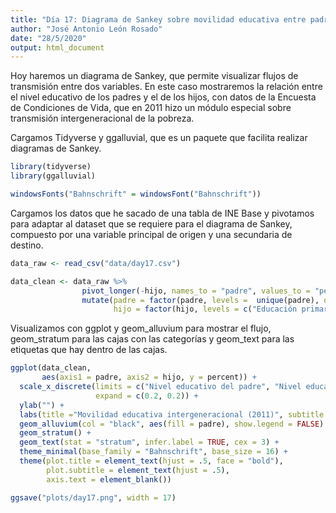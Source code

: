 ```yaml
---
title: "Día 17: Diagrama de Sankey sobre movilidad educativa entre padres e hijos/as"
author: "José Antonio León Rosado"
date: "28/5/2020"
output: html_document
---
```


Hoy haremos un diagrama de Sankey, que permite visualizar flujos de transmisión entre dos variables. En este caso mostraremos la relación entre el nivel educativo de los padres y el de los hijos, con datos de la Encuesta de Condiciones de Vida, que en 2011 hizo un módulo especial sobre transmisión intergeneracional de la pobreza.

Cargamos Tidyverse y ggalluvial, que es un paquete que facilita realizar diagramas de Sankey.

```r
library(tidyverse)
library(ggalluvial)

windowsFonts("Bahnschrift" = windowsFont("Bahnschrift"))
```

Cargamos los datos que he sacado de una tabla de INE Base y pivotamos para adaptar al dataset que se requiere para el diagrama de Sankey, compuesto por una variable principal de origen y una secundaria de destino.

```r
data_raw <- read_csv("data/day17.csv")

data_clean <- data_raw %>% 
                pivot_longer(-hijo, names_to = "padre", values_to = "percent") %>% 
                mutate(padre = factor(padre, levels =  unique(padre), ordered = T),
                       hijo = factor(hijo, levels = c("Educación primaria o inferior", "Educación secundaria primera etapa", "Educación secundaria segunda etapa", "Educación superior"), ordered = T))

```

Visualizamos con ggplot y geom_alluvium para mostrar el flujo, geom_stratum para las cajas con las categorías y geom_text para las etiquetas que hay dentro de las cajas.

```r
ggplot(data_clean,
       aes(axis1 = padre, axis2 = hijo, y = percent)) +
  scale_x_discrete(limits = c("Nivel educativo del padre", "Nivel educativo del hijo/a"),
                   expand = c(0.2, 0.2)) +
  ylab("") +
  labs(title ="Movilidad educativa intergeneracional (2011)", subtitle = "Adultos entre 25 y 59 años según nivel de formación del padre cuando eran adolescentes y nivel de formación alcanzado", caption ="Fuente: Encuesta de Condiciones de Vida (INE) | @jantleon") +
  geom_alluvium(col = "black", aes(fill = padre), show.legend = FALSE) +
  geom_stratum() +
  geom_text(stat = "stratum", infer.label = TRUE, cex = 3) +
  theme_minimal(base_family = "Bahnschrift", base_size = 16) +
  theme(plot.title = element_text(hjust = .5, face = "bold"),
        plot.subtitle = element_text(hjust = .5),
        axis.text = element_blank())

ggsave("plots/day17.png", width = 17)
```


